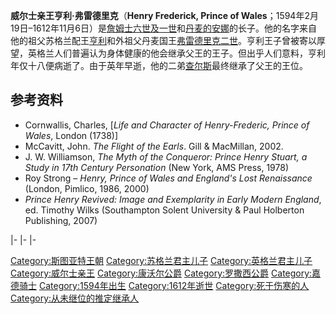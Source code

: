 {{Infobox royalty
| name = 亨利王子
| image =Henry Prince of Wales after Isaac Oliver.jpg 
| caption = 约1610年的亨利王子
| titles = 威尔士亲王<br />康沃尔公爵<br />罗撒西公爵
| house = [[斯图亚特王朝|斯图亚特王朝]]
| father = [[詹姆士六世及一世|詹姆士六世及一世]]
| mother = [[丹麦的安娜_(1574年－1619年)|丹麦的安娜]]
| birth_date = 1594年2月19日
| birth_place = 苏格兰[[斯特灵城堡|斯特灵城堡]]
| death_date = {{Death date and age|1612|11|6|1594|2|19|df=yes}}
| place of burial = 英格兰伦敦[[西敏寺|西敏寺]]
|}}
'''威尔士亲王亨利·弗雷德里克'''（'''Henry Frederick, Prince of Wales'''；1594年2月19日–1612年11月6日）是[[詹姆士六世及一世|詹姆士六世及一世]]和[[丹麦的安娜_(1574年－1619年)|丹麦的安娜]]的长子。他的名字来自他的祖父苏格兰配王[[达利勋爵亨利·斯图亚特|亨利]]和外祖父丹麦国王[[弗雷德里克二世|弗雷德里克二世]]。亨利王子曾被寄以厚望，英格兰人们普遍认为身体健康的他会继承父王的王子。但出乎人们意料，亨利年仅十八便病逝了。由于英年早逝，他的二弟[[查理一世_(英格兰)|查尔斯]]最终继承了父王的王位。

==参考资料==
* Cornwallis, Charles, [''Life and Character of Henry-Frederic, Prince of Wales'', London (1738)]
* McCavitt, John. ''The Flight of the Earls''. Gill & MacMillan, 2002.
* J. W. Williamson, ''The Myth of the Conqueror: Prince Henry Stuart, a Study in 17th Century Personation'' (New York, AMS Press, 1978)
* Roy Strong – ''Henry, Prince of Wales and England's Lost Renaissance'' (London, Pimlico, 1986, 2000)
* ''Prince Henry Revived: Image and Exemplarity in Early Modern England'', ed. Timothy Wilks (Southampton Solent University & Paul Holberton Publishing, 2007)

{{S-start}}
{{S-hou|[[斯图亚特王朝|斯图亚特王朝]]||1594年2月19日||1612年11月6日}}
{{S-roy|uk}}
|-
{{S-vac|rows=2||last=[[爱德华六世|爱德华]]}}
{{S-ttl|title=[[威尔士亲王|威尔士亲王]]|years=1610–1612}}
{{S-aft|rows=3|after=[[查理一世_(英格兰)|查尔斯]]}}
|-
{{S-ttl|title=[[康沃尔公爵|康沃尔公爵]]|years=1603–1612}}
|-
{{S-bef|before=[[詹姆斯六世及一世|詹姆斯]]}}
{{S-ttl|title=[[罗撒西公爵|罗撒西公爵]]|years=1594–1612}}
{{End}}

{{威爾斯親王}}
{{康沃爾公爵}}
{{羅撒西公爵}}
[[Category:斯图亚特王朝|Category:斯图亚特王朝]]
[[Category:苏格兰君主儿子|Category:苏格兰君主儿子]]
[[Category:英格兰君主儿子|Category:英格兰君主儿子]]
[[Category:威尔士亲王|Category:威尔士亲王]]
[[Category:康沃尔公爵|Category:康沃尔公爵]]
[[Category:罗撒西公爵|Category:罗撒西公爵]]
[[Category:嘉德骑士|Category:嘉德骑士]]
[[Category:1594年出生|Category:1594年出生]]
[[Category:1612年逝世|Category:1612年逝世]]
[[Category:死于伤寒的人|Category:死于伤寒的人]]
[[Category:从未继位的推定继承人|Category:从未继位的推定继承人]]
